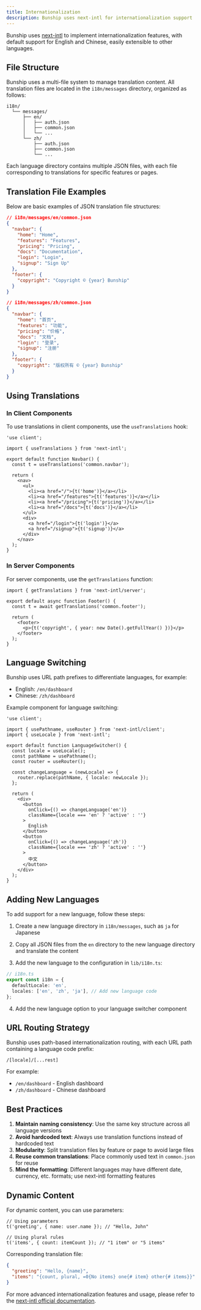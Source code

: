 ```yaml
---
title: Internationalization
description: Bunship uses next-intl for internationalization support
---
```


Bunship uses [next-intl](https://next-intl-docs.vercel.app/) to implement internationalization features, with default support for English and Chinese, easily extensible to other languages.

## File Structure

Bunship uses a multi-file system to manage translation content. All translation files are located in the `i18n/messages` directory, organized as follows:

```
i18n/
  └── messages/
      ├── en/
      │   ├── auth.json
      │   ├── common.json
      │   └── ...
      └── zh/
          ├── auth.json
          ├── common.json
          └── ...
```

Each language directory contains multiple JSON files, with each file corresponding to translations for specific features or pages.

## Translation File Examples

Below are basic examples of JSON translation file structures:

```json
// i18n/messages/en/common.json
{
  "navbar": {
    "home": "Home",
    "features": "Features",
    "pricing": "Pricing",
    "docs": "Documentation",
    "login": "Login",
    "signup": "Sign Up"
  },
  "footer": {
    "copyright": "Copyright © {year} Bunship"
  }
}
```

```json
// i18n/messages/zh/common.json
{
  "navbar": {
    "home": "首页",
    "features": "功能",
    "pricing": "价格",
    "docs": "文档",
    "login": "登录",
    "signup": "注册"
  },
  "footer": {
    "copyright": "版权所有 © {year} Bunship"
  }
}
```

## Using Translations

### In Client Components

To use translations in client components, use the `useTranslations` hook:

```tsx
'use client';

import { useTranslations } from 'next-intl';

export default function Navbar() {
  const t = useTranslations('common.navbar');
  
  return (
    <nav>
      <ul>
        <li><a href="/">{t('home')}</a></li>
        <li><a href="/features">{t('features')}</a></li>
        <li><a href="/pricing">{t('pricing')}</a></li>
        <li><a href="/docs">{t('docs')}</a></li>
      </ul>
      <div>
        <a href="/login">{t('login')}</a>
        <a href="/signup">{t('signup')}</a>
      </div>
    </nav>
  );
}
```

### In Server Components

For server components, use the `getTranslations` function:

```tsx
import { getTranslations } from 'next-intl/server';

export default async function Footer() {
  const t = await getTranslations('common.footer');
  
  return (
    <footer>
      <p>{t('copyright', { year: new Date().getFullYear() })}</p>
    </footer>
  );
}
```

## Language Switching

Bunship uses URL path prefixes to differentiate languages, for example:
- English: `/en/dashboard`
- Chinese: `/zh/dashboard`

Example component for language switching:

```tsx
'use client';

import { usePathname, useRouter } from 'next-intl/client';
import { useLocale } from 'next-intl';

export default function LanguageSwitcher() {
  const locale = useLocale();
  const pathName = usePathname();
  const router = useRouter();
  
  const changeLanguage = (newLocale) => {
    router.replace(pathName, { locale: newLocale });
  };
  
  return (
    <div>
      <button
        onClick={() => changeLanguage('en')}
        className={locale === 'en' ? 'active' : ''}
      >
        English
      </button>
      <button
        onClick={() => changeLanguage('zh')}
        className={locale === 'zh' ? 'active' : ''}
      >
        中文
      </button>
    </div>
  );
}
```

## Adding New Languages

To add support for a new language, follow these steps:

1. Create a new language directory in `i18n/messages`, such as `ja` for Japanese

2. Copy all JSON files from the `en` directory to the new language directory and translate the content

3. Add the new language to the configuration in `lib/i18n.ts`:

```typescript
// i18n.ts
export const i18n = {
  defaultLocale: 'en',
  locales: ['en', 'zh', 'ja'], // Add new language code
};
```

4. Add the new language option to your language switcher component

## URL Routing Strategy

Bunship uses path-based internationalization routing, with each URL path containing a language code prefix:

```
/[locale]/[...rest]
```

For example:
- `/en/dashboard` - English dashboard
- `/zh/dashboard` - Chinese dashboard

## Best Practices

1. **Maintain naming consistency**: Use the same key structure across all language versions
2. **Avoid hardcoded text**: Always use translation functions instead of hardcoded text
3. **Modularity**: Split translation files by feature or page to avoid large files
4. **Reuse common translations**: Place commonly used text in `common.json` for reuse
5. **Mind the formatting**: Different languages may have different date, currency, etc. formats; use next-intl formatting features

## Dynamic Content

For dynamic content, you can use parameters:

```tsx
// Using parameters
t('greeting', { name: user.name }); // "Hello, John"

// Using plural rules
t('items', { count: itemCount }); // "1 item" or "5 items"
```

Corresponding translation file:

```json
{
  "greeting": "Hello, {name}",
  "items": "{count, plural, =0{No items} one{# item} other{# items}}"
}
```

For more advanced internationalization features and usage, please refer to the [next-intl official documentation](https://next-intl-docs.vercel.app/).
